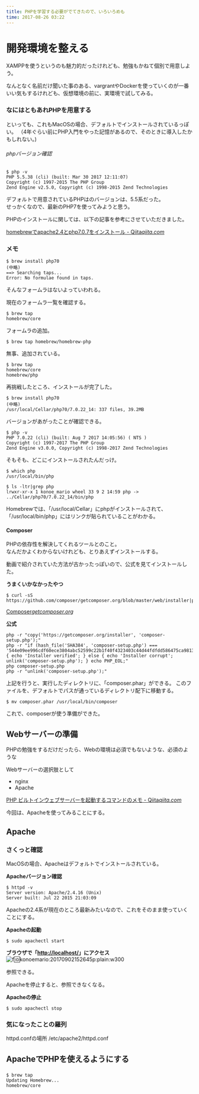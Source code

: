 ```yaml
---
title: PHPを学習する必要がでてきたので、いろいろめも
time: 2017-08-26 03:22
---
```


# 開発環境を整える

XAMPPを使うというのも魅力的だったけれども、勉強もかねて個別で用意しよう。

なんとなく名前だけ聞いた事のある、vargrantやDockerを使っていくのが一番いい気もするけれども、仮想環境の前に、実環境で試してみる。

### なにはともあれPHPを用意する

といっても、これもMacOSの場合、デフォルトでインストールされているっぽい。 （4年ぐらい前にPHP入門をやった記憶があるので、そのときに導入したかもしれない。)

###### phpバージョン確認

```
$ php -v
PHP 5.5.38 (cli) (built: Mar 30 2017 12:11:07) 
Copyright (c) 1997-2015 The PHP Group
Zend Engine v2.5.0, Copyright (c) 1998-2015 Zend Technologies
```

デフォルトで用意されているPHPはのバージョンは、5.5系だった。  
せっかくなので、最新のPHP7を使ってみようと思う。

PHPのインストールに関しては、以下の記事を参考にさせていただきました。

[homebrewでapache2.4とphp7.0.7をインストール - Qiita](http://qiita.com/OTAGRAMER/items/5d5ee63e05ae3c759365)<cite class="hatena-citation"><a href="http://qiita.com/OTAGRAMER/items/5d5ee63e05ae3c759365">qiita.com</a></cite>

### メモ

```
$ brew install php70
(中略)
==> Searching taps...
Error: No formulae found in taps.
```

そんなフォームラはないよっていわれる。

現在のフォームラ一覧を確認する。

```
$ brew tap
homebrew/core
```

フォームラの追加。

```
$ brew tap homebrew/homebrew-php
```

無事、追加されている。

```
$ brew tap
homebrew/core
homebrew/php
```

再挑戦したところ、インストールが完了した。

```
$ brew install php70
(中略)
/usr/local/Cellar/php70/7.0.22_14: 337 files, 39.2MB
```

バージョンがあがったことが確認できる。

```
$ php -v
PHP 7.0.22 (cli) (built: Aug 7 2017 14:05:56) ( NTS )
Copyright (c) 1997-2017 The PHP Group
Zend Engine v3.0.0, Copyright (c) 1998-2017 Zend Technologies
```

そもそも、どこにインストールされたんだっけ。

```
$ which php
/usr/local/bin/php
```

```
$ ls -ltr|grep php
lrwxr-xr-x 1 konoe_mario wheel 33 9 2 14:59 php -> ../Cellar/php70/7.0.22_14/bin/php
```

Homebrewでは、「/usr/local/Cellar」にphpがインストールされて、「/usr/local/bin/php」にはリンクが貼られていることがわかる。

#### Composer

PHPの依存性を解決してくれるツールとのこと。  
なんだかよくわからないけれども、とりあえずインストールする。

動画で紹介されていた方法が古かったっぽいので、公式を見てインストールした。

**うまくいかなかったやつ**

```
$ curl -sS https://github.com/composer/getcomposer.org/blob/master/web/installer|php
```

[Composer](https://getcomposer.org/)<cite class="hatena-citation"><a href="https://getcomposer.org/">getcomposer.org</a></cite>

**公式**

```
php -r "copy('https://getcomposer.org/installer', 'composer-setup.php');"
php -r "if (hash_file('SHA384', 'composer-setup.php') === '544e09ee996cdf60ece3804abc52599c22b1f40f4323403c44d44fdfdd586475ca9813a858088ffbc1f233e9b180f061') { echo 'Installer verified'; } else { echo 'Installer corrupt'; unlink('composer-setup.php'); } echo PHP_EOL;"
php composer-setup.php
php -r "unlink('composer-setup.php');"
```

上記を行うと、実行したディレクトリに、「composer.phar」ができる。 このファイルを、デフォルトでパスが通っているディレクトリ配下に移動する。

```
$ mv composer.phar /usr/local/bin/composer
```

これで、composerが使う準備ができた。

## Webサーバーの準備

PHPの勉強をするだけだったら、Webの環境は必須でもないような、必須のような

Webサーバーの選択肢として

- nginx
- Apache

[PHP ビルトインウェブサーバーを起動するコマンドのメモ - Qiita](http://qiita.com/dounokouno/items/543e6e1b74539175f1cf)<cite class="hatena-citation"><a href="http://qiita.com/dounokouno/items/543e6e1b74539175f1cf">qiita.com</a></cite>

今回は、Apacheを使ってみることにする。

## Apache

### さくっと確認

MacOSの場合、Apacheはデフォルトでインストールされている。

**Apacheバージョン確認**

```
$ httpd -v
Server version: Apache/2.4.16 (Unix)
Server built: Jul 22 2015 21:03:09
```

Apacheの2.4系が現在のところ最新みたいなので、これをそのまま使っていくことにする。

**Apacheの起動**

```
$ sudo apachectl start
```

**ブラウザで「[http://localhost/](http://localhost/)」にアクセス**![f:id:konoemario:20170902152645p:plain:w300](https://cdn-ak.f.st-hatena.com/images/fotolife/k/konoemario/20170902/20170902152645.png "f:id:konoemario:20170902152645p:plain:w300")

参照できる。

Apacheを停止すると、参照できなくなる。

**Apacheの停止**

```
$ sudo apachectl stop
```

### 気になったことの羅列

httpd.confの場所 /etc/apache2/httpd.conf

## ApacheでPHPを使えるようにする

### #

```
$ brew tap
Updating Homebrew...
homebrew/core
```
